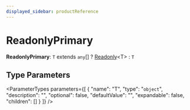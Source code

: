 ```yaml
---
displayed_sidebar: productReference
---
```



# ReadonlyPrimary

 **ReadonlyPrimary**: `T` extends `any`[] ? [Readonly](Readonly.mdx)&#60;T&#62; : `T`

## Type Parameters

<ParameterTypes parameters={[
  {
    "name": "T",
    "type": "`object`",
    "description": "",
    "optional": false,
    "defaultValue": "",
    "expandable": false,
    "children": []
  }
]} />
